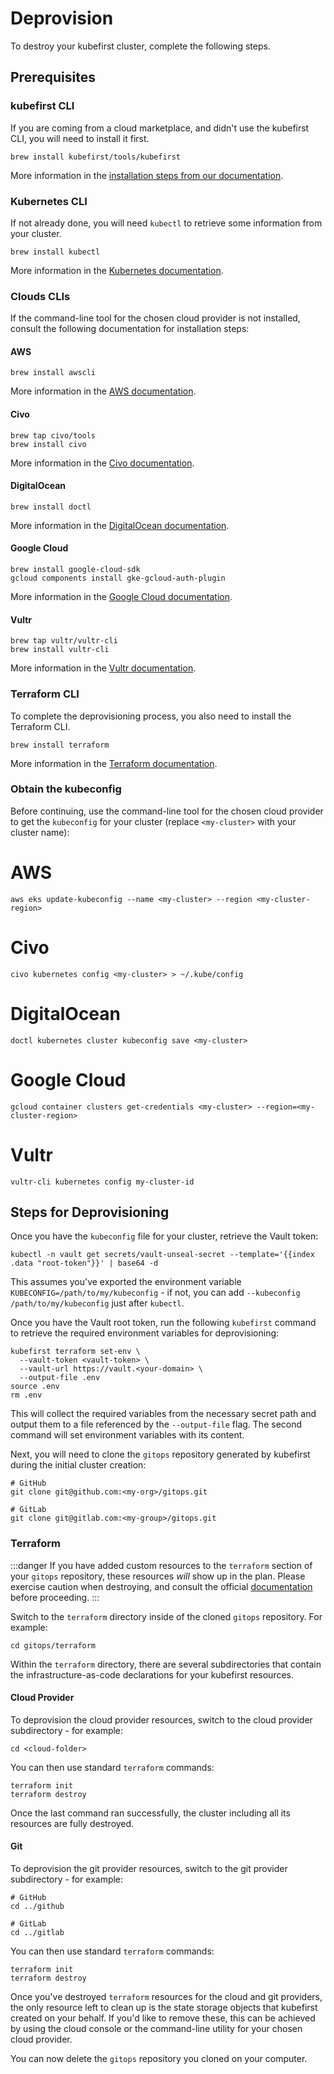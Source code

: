 # Deprovision

To destroy your kubefirst cluster, complete the following steps.

## Prerequisites

### kubefirst CLI

If you are coming from a cloud marketplace, and didn't use the kubefirst CLI, you will need to install it first.

```shell
brew install kubefirst/tools/kubefirst
```

More information in the [installation steps from our documentation](https://docs.kubefirst.io/next/aws/quick-start/install/cli#local-prerequisites).

### Kubernetes CLI

If not already done, you will need `kubectl` to retrieve some information from your cluster.

```shell
brew install kubectl
```

More information in the [Kubernetes documentation](https://kubernetes.io/docs/tasks/tools/#kubectl).

### Clouds CLIs

If the command-line tool for the chosen cloud provider is not installed, consult the following documentation for installation steps:

<!--tabs-->

#### AWS

```shell
brew install awscli
```

More information in the [AWS documentation](https://docs.aws.amazon.com/cli/latest/userguide/getting-started-install.html).

#### Civo

```shell
brew tap civo/tools
brew install civo
```

More information in the [Civo documentation](https://www.civo.com/docs/overview/civo-cli).

#### DigitalOcean

```shell
brew install doctl
```

More information in the [DigitalOcean documentation](https://docs.digitalocean.com/reference/doctl/).

#### Google Cloud

```shell
brew install google-cloud-sdk
gcloud components install gke-gcloud-auth-plugin
```

More information in the [Google Cloud documentation](https://cloud.google.com/sdk).

#### Vultr

```shell
brew tap vultr/vultr-cli
brew install vultr-cli
```

More information in the [Vultr documentation](https://github.com/vultr/vultr-cli).

<!--/tabs-->

### Terraform CLI

To complete the deprovisioning process, you also need to install the Terraform CLI.

```shell
brew install terraform
```

More information in the [Terraform documentation](https://developer.hashicorp.com/terraform/tutorials/aws-get-started/install-cli).

### Obtain the kubeconfig

Before continuing, use the command-line tool for the chosen cloud provider to get the `kubeconfig` for your cluster (replace `<my-cluster>` with your cluster name):

<!--tabs-->

# AWS

```shell
aws eks update-kubeconfig --name <my-cluster> --region <my-cluster-region>
```

# Civo

```shell
civo kubernetes config <my-cluster> > ~/.kube/config
```

# DigitalOcean

```shell
doctl kubernetes cluster kubeconfig save <my-cluster>
```

# Google Cloud

```shell
gcloud container clusters get-credentials <my-cluster> --region=<my-cluster-region>
```

# Vultr

```shell
vultr-cli kubernetes config my-cluster-id
```

<!--/tabs-->

## Steps for Deprovisioning

Once you have the `kubeconfig` file for your cluster, retrieve the Vault token:

```shell
kubectl -n vault get secrets/vault-unseal-secret --template='{{index .data "root-token"}}' | base64 -d
```

This assumes you've exported the environment variable `KUBECONFIG=/path/to/my/kubeconfig` - if not, you can add `--kubeconfig /path/to/my/kubeconfig` just after `kubectl`.

Once you have the Vault root token, run the following `kubefirst` command to retrieve the required environment variables for deprovisioning:

```shell
kubefirst terraform set-env \
  --vault-token <vault-token> \
  --vault-url https://vault.<your-domain> \
  --output-file .env
source .env
rm .env
```

This will collect the required variables from the necessary secret path and output them to a file referenced by the `--output-file` flag. The second command will set environment variables with its content.

Next, you will need to clone the `gitops` repository generated by kubefirst during the initial cluster creation:

```shell
# GitHub
git clone git@github.com:<my-org>/gitops.git

# GitLab
git clone git@gitlab.com:<my-group>/gitops.git
```

### Terraform

:::danger
If you have added custom resources to the `terraform` section of your `gitops` repository, these resources _will_ show up in the plan. Please exercise caution when destroying, and consult the official [documentation](https://developer.hashicorp.com/terraform/cli/commands/destroy) before proceeding.
:::

Switch to the `terraform` directory inside of the cloned `gitops` repository. For example:

```shell
cd gitops/terraform
```

Within the `terraform` directory, there are several subdirectories that contain the infrastructure-as-code declarations for your kubefirst resources.

#### Cloud Provider

To deprovision the cloud provider resources, switch to the cloud provider subdirectory - for example:

```shell
cd <cloud-folder>
```

You can then use standard `terraform` commands:

```shell
terraform init
terraform destroy
```

Once the last command ran successfully, the cluster including all its resources are fully destroyed.

#### Git

To deprovision the git provider resources, switch to the git provider subdirectory - for example:

```shell
# GitHub
cd ../github

# GitLab
cd ../gitlab
```

You can then use standard `terraform` commands:

```shell
terraform init
terraform destroy
```

Once you've destroyed `terraform` resources for the cloud and git providers, the only resource left to clean up is the state storage objects that kubefirst created on your behalf. If you'd like to remove these, this can be achieved by using the cloud console or the command-line utility for your chosen cloud provider.

You can now delete the `gitops` repository you cloned on your computer.
